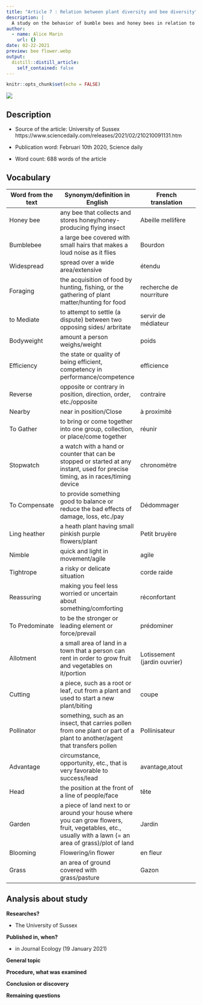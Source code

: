 ```yaml
---
title: "Article 7 : Relation between plant diversity and bee diversity"
description: |
  A study on the behavior of bumble bees and honey bees in relation to the same flower in the south of england
author:
  - name: Alice Marin
    url: {}
date: 02-22-2021
preview: bee flower.webp
output:
  distill::distill_article:
    self_contained: false
---
```


```r
knitr::opts_chunk$set(echo = FALSE)
```


![](bee flower.webp)

## Description

* Source of the article: University of Sussex https://www.sciencedaily.com/releases/2021/02/210210091131.htm

* Publication word: Februari 10th 2020, Science daily

* Word count: 688 words of the article

## Vocabulary

**Word from the text** | **Synonym/definition in English** | **French translation**
-----------------------|-----------------------------------|---------------------------
Honey bee              | any bee that collects and stores honey/honey-producing flying insect | Abeille mellifère
Bumblebee              | a large bee covered with small hairs that makes a loud noise as it flies | Bourdon
Widespread             | spread over a wide area/extensive | étendu
Foraging               | the acquisition of food by hunting, fishing, or the gathering of plant matter/hunting for food | recherche de nourriture
to Mediate             | to attempt to settle (a dispute) between two opposing sides/ arbritate | servir de médiateur
Bodyweight             | amount a person weighs/weight | poids
Efficiency             | the state or quality of being efficient, competency in performance/competence | efficience
Reverse                | opposite or contrary in position, direction, order, etc./opposite | contraire
Nearby                 | near in position/Close | à proximité
To Gather              | to bring or come together into one group, collection, or place/come together | réunir
Stopwatch              | a watch with a hand or counter that can be stopped or started at any instant, used for precise timing, as in races/timing device | chronomètre
To Compensate          |  to provide something good to balance or reduce the bad effects of damage, loss, etc./pay |Dédommager
Ling heather           | a heath plant having small pinkish purple flowers/plant | Petit bruyère
Nimble                 | quick and light in movement/agile | agile
Tightrope              | a risky or delicate situation | corde raide
Reassuring             | making you feel less worried or uncertain about something/comforting | réconfortant
To Predominate         | to be the stronger or leading element or force/prevail | prédominer
Allotment              | a small area of land in a town that a person can rent in order to grow fruit and vegetables on it/portion | Lotissement (jardin ouvrier)
Cutting                | a piece, such as a root or leaf, cut from a plant and used to start a new plant/biting | coupe
Pollinator             | something, such as an insect, that carries pollen from one plant or part of a plant to another/agent that transfers pollen | Pollinisateur
Advantage              | circumstance, opportunity, etc., that is very favorable to success/lead | avantage,atout
Head                   | the position at the front of a line of people/face | tête
Garden                 | a piece of land next to or around your house where you can grow flowers, fruit, vegetables, etc., usually with a lawn (= an area of grass)/plot of land | Jardin
Blooming               | Flowering/in flower | en fleur
Grass                  | an area of ground covered with grass/pasture | Gazon

## Analysis about study

**Researches?**

  * The University of Sussex

**Published in, when?**

  * in Journal Ecology (19 January 2021)

**General topic**

  

**Procedure, what was examined**

 

**Conclusion or discovery**

  

**Remaining questions**

  
